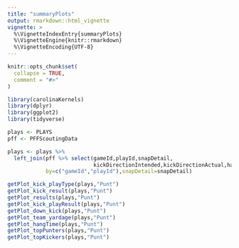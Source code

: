 ```yaml
---
title: "summaryPlots"
output: rmarkdown::html_vignette
vignette: >
  %\VignetteIndexEntry{summaryPlots}
  %\VignetteEngine{knitr::rmarkdown}
  %\VignetteEncoding{UTF-8}
---
```


```r
knitr::opts_chunk$set(
  collapse = TRUE,
  comment = "#>"
)
```

```r
library(carolinaKernels)
library(dplyr)
library(ggplot2)
library(tidyverse)

plays <- PLAYS
pff <- PFFScoutingData

plays <- plays %>%
  left_join(pff %>% select(gameId,playId,snapDetail,
                           kickDirectionIntended,kickDirectionActual,hangTime),
            by=c("gameId","playId"),snapDetail=snapDetail)

getPlot_kick_playType(plays,"Punt")
getPlot_kick_result(plays,"Punt")
getPlot_results(plays,"Punt")
getPlot_kick_playResult(plays,"Punt")
getPlot_down_kick(plays,"Punt")
getPlot_team_yardage(plays,"Punt")
getPlot_hangTime(plays,"Punt")
getPlot_topPunters(plays,"Punt")
getPlot_topKickers(plays,"Punt")
```
